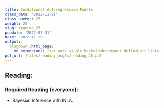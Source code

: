 ```yaml
---
title: Conditional Autoregressive Models
class_date: '2022-11-29'
class_number: 25
weight: 25
slug: reading_25
pubdate: '2022-07-31'
date: '2022-11-29'
output:
  blogdown::html_page:
    md_extensions: +tex_math_single_backslash+compact_definition_lists
pdf_url: /files/reading_asgts/reading_25.pdf
---
```

## Reading:

### Required Reading (everyone):

* Bayesian Inference with INLA.

